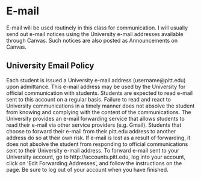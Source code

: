# E-mail

E-mail will be used routinely in this class for communication.  I will usually send out e-mail notices using the University e-mail addresses available through Canvas.  Such notices are also posted as Announcements on Canvas.  

## University Email Policy

Each student is issued a University e-mail address (username@pitt.edu) upon admittance.  This e-mail address may be used by the University for official communication with students.  Students are expected to read e-mail sent to this account on a regular basis.  Failure to read and react to University communications in a timely manner does not absolve the student from knowing and complying with the content of the communications.  The University provides an e-mail forwarding service that allows students to read their e-mail via other service providers (e.g. Gmail).  Students that choose to forward their e-mail from their pitt.edu address to another address do so at their own risk.  If e-mail is lost as a result of forwarding, it does not absolve the student from responding to official communications sent to their University e-mail address.  To forward e-mail sent to your University account, go to http://accounts.pitt.edu, log into your account, click on ‘Edit Forwarding Addresses’, and follow the instructions on the page.  Be sure to log out of your account when you have finished.


